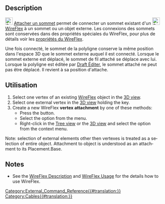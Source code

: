 <languages/>

{{Docnav/fr
|[[Cables_DelVertex/fr|Supprimer un sommet]]
|[[Cables_RemoveVertexAttachment/fr|Supprimer la connexion d'un sommet]]
|[[Cables_Workbench/fr|Cables]]
|IconL=Cables_DelVertex.svg
|IconR=Cables_RemoveVertexAttachment.svg
|IconC=Cables_workbench_icon.svg
}}

{{GuiCommand/fr
|Name=Cables AttachVertex
|Name/fr=Cables Attacher un sommet
|MenuLocation=Cable Wires → Add Vertex
|Workbenches=[[Cables_Workbench/fr|Cables]]
|Shortcut=
|Version=1.0
|SeeAlso=[[Cables_RemoveVertexAttachment/fr|Supprimer la connexion d'un sommet]]
}}

==Description==

[[Image:Cables_AttachVertex.svg|24px]] [[Cables_AttachVertex/fr|Attacher un sommet]] permet de connecter un sommet existant d'un [[Image:Cables_WireFlex.svg|24px]] [[Cables_WireFlex/fr|WireFlex]] à un sommet ou un objet externe. Les connexions des sommets sont conservées dans des propriétés spéciales du WireFlex, pour plus de détails voir les [[Cables_WireFlex/fr#Propriétés|propriétés du WireFlex]].

Une fois connecté, le sommet de la polyligne conserve la même position dans l'espace 3D que le sommet externe auquel il est connecté. Lorsque le sommet externe est déplacé, le sommet de fil attaché se déplace avec lui. Lorsque la polyligne est éditée par [[Draft_Edit/fr|Draft Éditer]], le sommet attaché ne peut pas être déplacé. Il revient à sa position d'attache.

<span id="Usage"></span>
==Utilisation==

<div lang="en" dir="ltr" class="mw-content-ltr">
# Select one vertex of an existing [[Cables_WireFlex|WireFlex]] object in the [[3D_view|3D view]].
# Select one external vertex in the [[3D_view|3D view]] holding the {{KEY|CTRL}} key.
# Create a new WireFlex '''vertex attachment''' by one of these methods:
#* Press the {{Button|[[Image:Cables_AttachVertex.svg|16px]] [[Cables_AttachVertex|Attach Vertex]]}} button.
#* Select the {{MenuCommand|Cable Wires → [[Image:Cables_AttachVertex.svg|16px]] Attach Vertex}} option from the menu.
#* Right-click in the [[Tree_view|Tree view]] or the [[3D_view|3D view]] and select the {{MenuCommand|Cable Wires → [[Image:Cables_AttachVertex.svg|16px]] Attach Vertex}} option from the context menu.
</div>

<div lang="en" dir="ltr" class="mw-content-ltr">
Note: selection of external elements other then vertexes is treated as a selection of entire object. Attachment to object is understood as an attachment to its Placement.Base.
</div>

<div lang="en" dir="ltr" class="mw-content-ltr">
==Notes==
</div>

<div lang="en" dir="ltr" class="mw-content-ltr">
* See the [[Cables_WireFlex#Description|WireFlex Description]] and [[Cables_WireFlex#Usage|WireFlex Usage]] for the details how to use WireFlex.
</div>


{{Docnav/fr
|[[Cables_DelVertex/fr|Supprimer un sommet]]
|[[Cables_RemoveVertexAttachment/fr|Supprimer la connexion d'un sommet]]
|[[Cables_Workbench/fr|Cables]]
|IconL=Cables_DelVertex.svg
|IconR=Cables_RemoveVertexAttachment.svg
|IconC=Cables_workbench_icon.svg
}}

[[Category:External_Command_Reference{{#translation:}}]]
[[Category:Cables{{#translation:}}]]